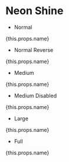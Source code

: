 
# Neon Shine

- Normal

<div style={{
    border: '0.2rem solid orange',
    width: '350px',
}}>
    <NeonShine
        size={SIZE.NORMAL}
        {...this.props.events}
    >
        {this.props.name}
    </NeonShine>
</div>

- Normal Reverse

<div style={{
    border: '0.2rem solid orange',
    width: '350px',
}}>
    <NeonShine
        size={SIZE.NORMAL}
        reverse
        {...this.props.events}
    >
        {this.props.name}
    </NeonShine>
</div>

- Medium

<div style={{
    border: '0.2rem solid orange',
    width: '350px',
}}>
    <NeonShine
        size={SIZE.MEDIUM}
        {...this.props.events}
    >
        {this.props.name}
    </NeonShine>
</div>

- Medium Disabled

<div style={{
    border: '0.2rem solid orange',
    width: '350px',
}}>
    <NeonShine
        disabled
        size={SIZE.MEDIUM}
        {...this.props.events}
    >
        {this.props.name}
    </NeonShine>
</div>

- Large

<div style={{
    border: '0.2rem solid orange',
    width: '350px',
}}>
    <NeonShine
        size={SIZE.LARGE}
        {...this.props.events}
    >
        {this.props.name}
    </NeonShine>
</div>

- Full

<div style={{
    border: '0.2rem solid orange',
    width: '350px',
    height: '500px'
}}>
    <NeonShine
        size={SIZE.FULL}
        {...this.props.events}
    >
        {this.props.name}
    </NeonShine>
</div>
